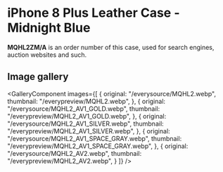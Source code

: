 
# iPhone 8 Plus Leather Case - Midnight Blue

<Callout type='info' emoji='👉🏻'>**MQHL2ZM/A** is an order number of this case, used for search engines, auction websites and such.</Callout>

## Image gallery

<GalleryComponent
    images={[
      {
        original: "/everysource/MQHL2.webp",
        thumbnail: "/everypreview/MQHL2.webp",
      },
      {
        original: "/everysource/MQHL2_AV1_GOLD.webp",
        thumbnail: "/everypreview/MQHL2_AV1_GOLD.webp",
      },
      {
        original: "/everysource/MQHL2_AV1_SILVER.webp",
        thumbnail: "/everypreview/MQHL2_AV1_SILVER.webp",
      },
      {
        original: "/everysource/MQHL2_AV1_SPACE_GRAY.webp",
        thumbnail: "/everypreview/MQHL2_AV1_SPACE_GRAY.webp",
      },
      {
        original: "/everysource/MQHL2_AV2.webp",
        thumbnail: "/everypreview/MQHL2_AV2.webp",
      }
    ]}
  />

